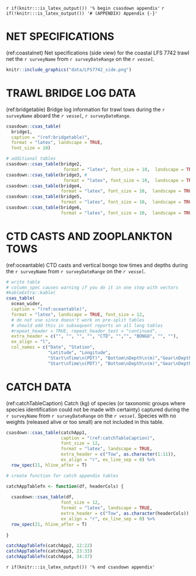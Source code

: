 <!-- The following code should appear at the beginning of the first appendix.
(if you have one)
After that, all subsequent sections will be turned into appendices. -->

`r if(knitr:::is_latex_output()) '% begin csasdown appendix'`
`r if(!knitr:::is_latex_output()) '# (APPENDIX) Appendix {-}'`

\clearpage

# NET SPECIFICATIONS {#app:appNet}

(ref:coastalnet) Net specifications (side view) for the coastal LFS 7742 trawl net the `r surveyName` from `r surveyDateRange` on the *`r vessel`*.

```r

knitr::include_graphics("data/LFS7742_side.png")

```

\FloatBarrier

# TRAWL BRIDGE LOG DATA {#app:appBridge} 

(ref:bridgetable) Bridge log information for trawl tows during the `r surveyName` aboard the *`r vessel`*, `r surveyDateRange`.

```r

csasdown::csas_table(
  bridge1,
  caption = "(ref:bridgetable)",
  format = "latex", landscape = TRUE,
  font_size = 10)

# additional tables
csasdown::csas_table(bridge2, 
                      format = "latex", font_size = 10,  landscape = TRUE) 
csasdown::csas_table(bridge3, #
                      format = "latex", font_size = 10,  landscape = TRUE)  
csasdown::csas_table(bridge4, 
                     format = "latex", font_size = 10,  landscape = TRUE) 
csasdown::csas_table(bridge5, 
                     format = "latex", font_size = 10,  landscape = TRUE) 
csasdown::csas_table(bridge6, 
                     format = "latex", font_size = 10,  landscape = TRUE)  

```

\newpage
\FloatBarrier

# CTD CASTS AND ZOOPLANKTON TOWS {#app:appOcean}  
  
(ref:oceantable) CTD casts and vertical bongo tow times and depths during the `r surveyName` from `r surveyDateRange` on the *`r vessel`*.

```r

# write table
# column_spec causes warning if you do it in one step with vectors
#kableExtra::kable(
csas_table(
  ocean_wider,
  caption = "(ref:oceantable)",
  format = "latex", landscape = TRUE, font_size = 12,
  # do not use since doesn't work on pre-split tables
  # should add this in subsequent reports on all long tables
  #repeat_header = TRUE, repeat_header_text = "continued",
  extra_header = c("", "", "", "", "CTD", "","", "BONGO", "", ""),
  ex_align = "l",
  col_names = c("Date", "Station",
                "Latitude", "Longitude", 
                "Start\nTime\n(PDT)", "Bottom\nDepth\n(m)","Gear\nDepth\n(m)",
                "Start\nTime\n(PDT)", "Bottom\nDepth\n(m)","Gear\nDepth\n(m)"))
```

\newpage

# CATCH DATA {#app:appCatch}  

(ref:catchTableCaption) Catch (kg) of species (or taxonomic groups where species identification could not be made with certainty) captured during the `r surveyName` from `r surveyDateRange` on the *`r vessel`*. Species with no weights (released alive or too small) are not included in this table.

```r

csasdown::csas_table(catchApp1,
                     caption = "(ref:catchTableCaption)",
                     font_size = 12,
                     format = "latex", landscape = TRUE,
                     extra_header = c("Tow", as.character(1:11)),
                     ex_align = "r", ex_line_sep = 0) %>%
  row_spec(21, hline_after = T)

# create function for catch appendix tables

catchAppTablefn <- function(df, headerCols) {
  
  csasdown::csas_table(df,
                     font_size = 12,
                     format = "latex", landscape = TRUE,
                     extra_header = c("Tow", as.character(headerCols)),
                     ex_align = "r", ex_line_sep = 0) %>%
  row_spec(21, hline_after = T)
  
}

catchAppTablefn(catchApp2, 12:22)
catchAppTablefn(catchApp3, 23:33)
catchAppTablefn(catchApp4, 34:37)

```
\clearpage

<!-- At the end of your appendices add: -->
`r if(knitr:::is_latex_output()) '% end csasdown appendix'`
